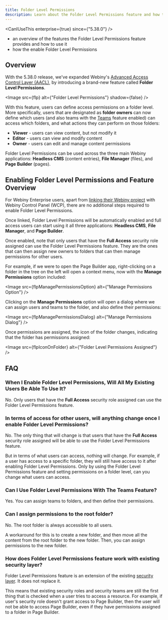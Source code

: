 ```yaml
---
title: Folder Level Permissions
description: Learn about the Folder Level Permissions feature and how to use it.
---
```



<CanIUseThis enterprise={true} since={"5.38.0"} />

<WhatYouWillLearn>

- an overview of the features the Folder Level Permissions feature provides and how to use it
- how the enable Folder Level Permissions

</WhatYouWillLearn>

## Overview

With the 5.38.0 release, we've expanded Webiny's [Advanced Access Control Layer (AACL)](/docs/release-notes/5.37.0/changelog#introducing-advanced-access-control-layer-aacl-2576), by introducing a brand-new feature called **Folder Level Permissions**.

<Image src={flp} alt={"Folder Level Permissions"} shadow={false} />

With this feature, users can define access permissions on a folder level. More specifically, users that are designated as **folder owners** can now define which users (and also teams with the [Teams](/docs/enterprise/teams) feature enabled) can access which folders, and what actions they can perform on those folders:

- **Viewer** - users can view content, but not modify it
- **Editor** - users can view and modify content
- **Owner** - users can edit and manage content permissions

Folder Level Permissions can be used across the three main Webiny applications: **Headless CMS** (content entries), **File Manager** (files), and **Page Builder** (pages).

## Enabling Folder Level Permissions and Feature Overview

For Webiny Enterprise users, apart from [linking their Webiny project](/docs/wcp/link-a-project) with Webiny Control Panel (WCP), there are no additional steps required to enable Folder Level Permissions.

Once linked, Folder Level Permissions will be automatically enabled and full access users can start using it all three applications: **Headless CMS**, **File Manager**, and **Page Builder**.

<Alert type="info">

  Once enabled, note that only users that have the **Full Access** security role assigned can use the Folder Level Permissions feature. They are the ones that can then assign new owners to folders that can then manage permissions for other users.

</Alert>

For example, if we were to open the Page Builder app, right-clicking on a folder in the tree on the left will open a context menu, now with the **Manage Permissions** option included:

<Image src={flpManagePermissionsOption} alt={"Manage Permissions Option"}  />

Clicking on the **Manage Permissions** option will open a dialog where we can assign users and teams to the folder, and also define their permissions:

<Image src={flpManagePermissionsDialog} alt={"Manage Permissions Dialog"}  />

Once permissions are assigned, the icon of the folder changes, indicating that the folder has permissions assigned:

<Image src={flpIconOnFolder} alt={"Folder Level Permissions Assigned"}  />

## FAQ

### When I Enable Folder Level Permissions, Will All My Existing Users Be Able To Use It?

No. Only users that have the **Full Access** security role assigned can use the Folder Level Permissions feature.

### In terms of access for other users, will anything change once I enable Folder Level Permissions?

No. The only thing that will change is that users that have the **Full Access** security role assigned will be able to use the Folder Level Permissions feature.

But in terms of what users can access, nothing will change. For example, if a user has access to a specific folder, they will still have access to it after enabling Folder Level Permissions. Only by using the Folder Level Permissions feature and setting permissions on a folder level, can you change what users can access.

### Can I Use Folder Level Permissions With The Teams Feature?

Yes. You can assign teams to folders, and then define their permissions.

### Can I assign permissions to the root folder?

No. The root folder is always accessible to all users. 

A workaround for this is to create a new folder, and then move all the content from the root folder to the new folder. Then, you can assign permissions to the new folder.

### How does Folder Level Permissions feature work with existing security layer?

Folder Level Permissions feature is an extension of the existing [security layer](/docs/enterprise/aacl/introduction#the-three-tiers-of-webiny-s-security-layer). It does not replace it.

This means that existing security roles and security teams are still the first thing that is checked when a user tries to access a resource. For example, if user's security role doesn't grant access to Page Builder, then the user will not be able to access Page Builder, even if they have permissions assigned to a folder in Page Builder.

